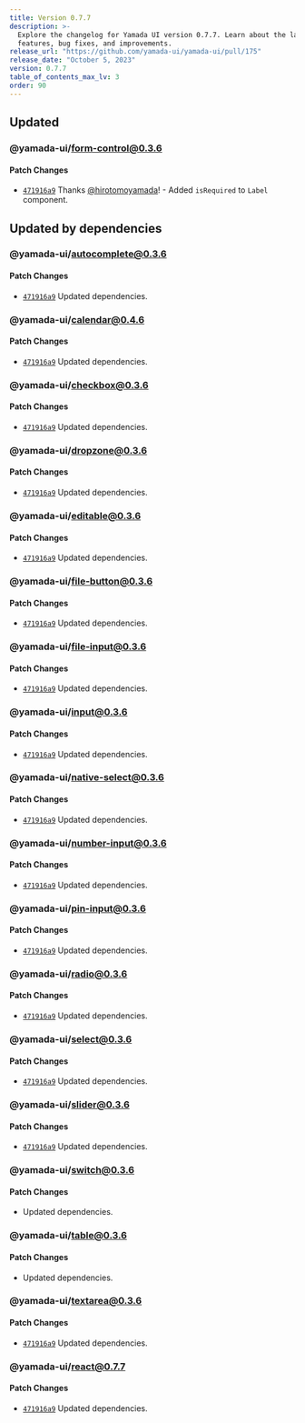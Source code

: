```yaml
---
title: Version 0.7.7
description: >-
  Explore the changelog for Yamada UI version 0.7.7. Learn about the latest
  features, bug fixes, and improvements.
release_url: "https://github.com/yamada-ui/yamada-ui/pull/175"
release_date: "October 5, 2023"
version: 0.7.7
table_of_contents_max_lv: 3
order: 90
---
```


## Updated

### @yamada-ui/form-control@0.3.6

#### Patch Changes

- [`471916a9`](https://github.com/hirotomoyamada/yamada-ui/commit/471916a953cdcd2c4005911224ccf7d7fc5f3111) Thanks [@hirotomoyamada](https://github.com/hirotomoyamada)! - Added `isRequired` to `Label` component.

## Updated by dependencies

### @yamada-ui/autocomplete@0.3.6

#### Patch Changes

- [`471916a9`](https://github.com/hirotomoyamada/yamada-ui/commit/471916a953cdcd2c4005911224ccf7d7fc5f3111) Updated dependencies.

### @yamada-ui/calendar@0.4.6

#### Patch Changes

- [`471916a9`](https://github.com/hirotomoyamada/yamada-ui/commit/471916a953cdcd2c4005911224ccf7d7fc5f3111) Updated dependencies.

### @yamada-ui/checkbox@0.3.6

#### Patch Changes

- [`471916a9`](https://github.com/hirotomoyamada/yamada-ui/commit/471916a953cdcd2c4005911224ccf7d7fc5f3111) Updated dependencies.

### @yamada-ui/dropzone@0.3.6

#### Patch Changes

- [`471916a9`](https://github.com/hirotomoyamada/yamada-ui/commit/471916a953cdcd2c4005911224ccf7d7fc5f3111) Updated dependencies.

### @yamada-ui/editable@0.3.6

#### Patch Changes

- [`471916a9`](https://github.com/hirotomoyamada/yamada-ui/commit/471916a953cdcd2c4005911224ccf7d7fc5f3111) Updated dependencies.

### @yamada-ui/file-button@0.3.6

#### Patch Changes

- [`471916a9`](https://github.com/hirotomoyamada/yamada-ui/commit/471916a953cdcd2c4005911224ccf7d7fc5f3111) Updated dependencies.

### @yamada-ui/file-input@0.3.6

#### Patch Changes

- [`471916a9`](https://github.com/hirotomoyamada/yamada-ui/commit/471916a953cdcd2c4005911224ccf7d7fc5f3111) Updated dependencies.

### @yamada-ui/input@0.3.6

#### Patch Changes

- [`471916a9`](https://github.com/hirotomoyamada/yamada-ui/commit/471916a953cdcd2c4005911224ccf7d7fc5f3111) Updated dependencies.

### @yamada-ui/native-select@0.3.6

#### Patch Changes

- [`471916a9`](https://github.com/hirotomoyamada/yamada-ui/commit/471916a953cdcd2c4005911224ccf7d7fc5f3111) Updated dependencies.

### @yamada-ui/number-input@0.3.6

#### Patch Changes

- [`471916a9`](https://github.com/hirotomoyamada/yamada-ui/commit/471916a953cdcd2c4005911224ccf7d7fc5f3111) Updated dependencies.

### @yamada-ui/pin-input@0.3.6

#### Patch Changes

- [`471916a9`](https://github.com/hirotomoyamada/yamada-ui/commit/471916a953cdcd2c4005911224ccf7d7fc5f3111) Updated dependencies.

### @yamada-ui/radio@0.3.6

#### Patch Changes

- [`471916a9`](https://github.com/hirotomoyamada/yamada-ui/commit/471916a953cdcd2c4005911224ccf7d7fc5f3111) Updated dependencies.

### @yamada-ui/select@0.3.6

#### Patch Changes

- [`471916a9`](https://github.com/hirotomoyamada/yamada-ui/commit/471916a953cdcd2c4005911224ccf7d7fc5f3111) Updated dependencies.

### @yamada-ui/slider@0.3.6

#### Patch Changes

- [`471916a9`](https://github.com/hirotomoyamada/yamada-ui/commit/471916a953cdcd2c4005911224ccf7d7fc5f3111) Updated dependencies.

### @yamada-ui/switch@0.3.6

#### Patch Changes

- Updated dependencies.

### @yamada-ui/table@0.3.6

#### Patch Changes

- Updated dependencies.

### @yamada-ui/textarea@0.3.6

#### Patch Changes

- [`471916a9`](https://github.com/hirotomoyamada/yamada-ui/commit/471916a953cdcd2c4005911224ccf7d7fc5f3111) Updated dependencies.

### @yamada-ui/react@0.7.7

#### Patch Changes

- [`471916a9`](https://github.com/hirotomoyamada/yamada-ui/commit/471916a953cdcd2c4005911224ccf7d7fc5f3111) Updated dependencies.
